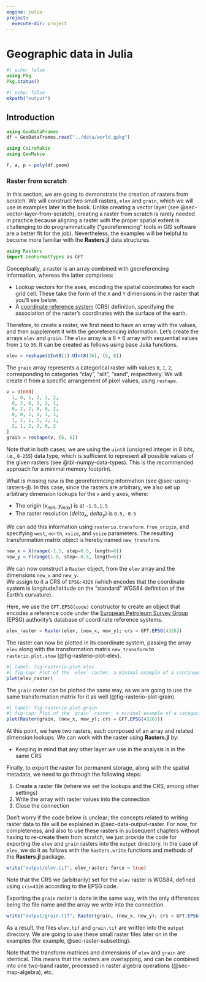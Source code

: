 ```yaml
---
engine: julia
project:
  execute-dir: project
---
```


# Geographic data in Julia {#sec-spatial-class}

```julia
#| echo: false
using Pkg
Pkg.status()
```

```julia
#| echo: false
mkpath("output")
```


## Introduction
```julia
using GeoDataFrames
df = GeoDataFrames.read("../data/world.gpkg")
```

```julia
using CairoMakie
using GeoMakie

f, a, p = poly(df.geom)
```


### Raster from scratch {#sec-raster-from-scratch}

In this section, we are going to demonstrate the creation of rasters from scratch.
We will construct two small rasters, `elev` and `grain`, which we will use in examples later in the book.
Unlike creating a vector layer (see @sec-vector-layer-from-scratch), creating a raster from scratch is rarely needed in practice because aligning a raster with the proper spatial extent is challenging to do programmatically ("georeferencing" tools in GIS software are a better fit for the job).
Nevertheless, the examples will be helpful to become more familiar with the **Rasters.jl** data structures.

```julia
using Rasters
import GeoFormatTypes as GFT
```

Conceptually, a raster is an array combined with georeferencing information, whereas the latter comprises:

-   Lookup vectors for the axes, encoding the spatial coordinates for each grid cell.  These take the form of the `X` and `Y` dimensions in the raster that you'll see below.
-   A [coordinate reference system](https://en.wikipedia.org/wiki/Spatial_reference_system) (CRS) definition, specifying the association of the raster's coordinates with the surface of the earth.

Therefore, to create a raster, we first need to have an array with the values, and then supplement it with the georeferencing information.
Let's create the arrays `elev` and `grain`.
The `elev` array is a $6 \times 6$ array with sequential values from `1` to `36`.
It can be created as follows using base Julia functions.

```julia
elev = reshape(UInt8(1):UInt8(36), (6, 6))
```

The `grain` array represents a categorical raster with values `0`, `1`, `2`, corresponding to categories "clay", "silt", "sand", respectively.
We will create it from a specific arrangement of pixel values, using  `reshape`.

```julia
v = UInt8[
  1, 0, 1, 2, 2, 2, 
  0, 2, 0, 0, 2, 1, 
  0, 2, 2, 0, 0, 2, 
  0, 0, 1, 1, 1, 1, 
  1, 1, 1, 2, 1, 1, 
  2, 1, 2, 2, 0, 2
]
grain = reshape(v, (6, 6))
```

Note that in both cases, we are using the `uint8` (unsigned integer in 8 bits, i.e., `0-255`) data type, which is sufficient to represent all possible values of the given rasters (see @tbl-numpy-data-types).
This is the recommended approach for a minimal memory footprint.

What is missing now is the georeferencing information (see @sec-using-rasters-jl).
In this case, since the rasters are arbitrary, we also set up arbitrary dimension lookups for the `x` and `y` axes, where:

-   The origin ($x_{min}$, $y_{max}$) is at `-1.5,1.5`
-   The raster resolution ($delta_{x}$, $delta_{y}$) is `0.5,-0.5`

We can add this information using `rasterio.transform.from_origin`, and specifying `west`, `north`, `xsize`, and `ysize` parameters.
The resulting transformation matrix object is hereby named `new_transform`.

```julia
new_x = X(range(-1.5, step=0.5, length=6))
new_y = Y(range(1.0, step=-0.5, length=6))
```

We can now construct a `Raster` object, from the `elev` array and the dimensions `new_x` and `new_y`.  
We assign to it a CRS of `EPSG:4326` (which encodes that the coordinate system is longitude/latitude on the "standard" WGS84 definition of the Earth's curvature).

Here, we use the `GFT.EPSG(code)` constructor to create an object that encodes a reference code under the [European Petroleum Survey Group](https://epsg.org) (EPSG) authority's database of coordinate reference systems.

```julia
elev_raster = Raster(elev, (new_x, new_y); crs = GFT.EPSG(4326))
```

The raster can now be plotted in its coordinate system, passing the array `elev` along with the transformation matrix `new_transform` to `rasterio.plot.show` (@fig-rasterio-plot-elev).

```julia
#| label: fig-rasterio-plot-elev
#| fig-cap: Plot of the `elev` raster, a minimal example of a continuous raster, created from scratch
plot(elev_raster)
```

The `grain` raster can be plotted the same way, as we are going to use the same transformation matrix for it as well (@fig-rasterio-plot-grain).

```julia
#| label: fig-rasterio-plot-grain
#| fig-cap: Plot of the `grain` raster, a minimal example of a categorical raster, created from scratch
plot(Raster(grain, (new_x, new_y); crs = GFT.EPSG(4326)))
```

At this point, we have two rasters, each composed of an array and related dimension lookups.
We can work with the raster using **Rasters.jl** by:

-   Keeping in mind that any other layer we use in the analysis is in the same CRS

Finally, to export the raster for permanent storage, along with the spatial metadata, we need to go through the following steps:

1.  Create a raster file (where we set the lookups and the CRS, among other settings)
2.  Write the array with raster values into the connection
3.  Close the connection

Don't worry if the code below is unclear; the concepts related to writing raster data to file will be explained in @sec-data-output-raster. 
For now, for completeness, and also to use these rasters in subsequent chapters without having to re-create them from scratch, we just provide the code for exporting the `elev` and `grain` rasters into the `output` directory.
In the case of `elev`, we do it as follows with the `Rasters.write` functions and methods of the **Rasters.jl** package.

```julia
write("output/elev.tif", elev_raster; force = true)
```

Note that the CRS we (arbitrarily) set for the `elev` raster is WGS84, defined using `crs=4326` according to the EPSG code.

Exporting the `grain` raster is done in the same way, with the only differences being the file name and the array we write into the connection.

```julia
write("output/grain.tif", Raster(grain, (new_x, new_y); crs = GFT.EPSG(4326)); force = true)
```

As a result, the files `elev.tif` and `grain.tif` are written into the `output` directory.
We are going to use these small raster files later on in the examples (for example, @sec-raster-subsetting).

Note that the transform matrices and dimensions of `elev` and `grain` are identical.
This means that the rasters are overlapping, and can be combined into one two-band raster, processed in raster algebra operations (@sec-map-algebra), etc.
